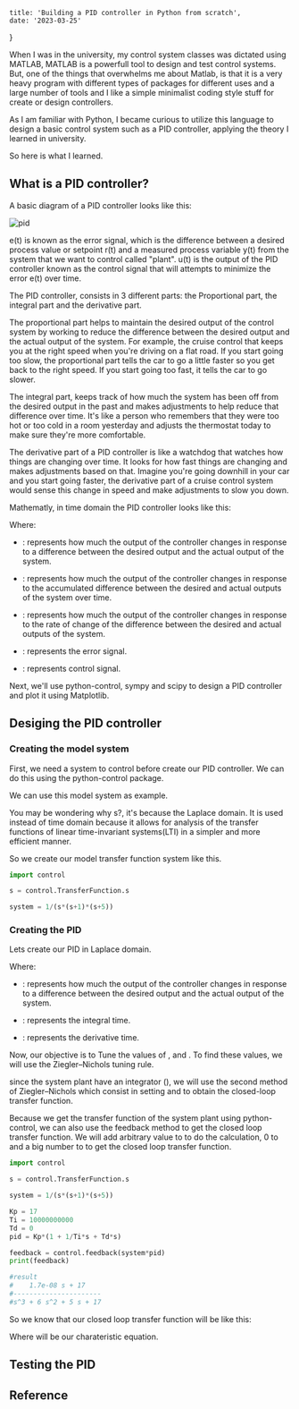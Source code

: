 
    title: 'Building a PID controller in Python from scratch',
    date: '2023-03-25'
}

When I was in the university, my control system classes was dictated using MATLAB,
MATLAB is a powerfull tool to design and test control systems. But, one of the
things that overwhelms me about Matlab, is that it is a very heavy program with 
different types of packages for different uses and a large number of tools and 
I like a simple minimalist coding style stuff for create or design controllers. 

As I am familiar with Python, I became curious to utilize this language to design 
a basic control system such as a PID controller, applying the theory I learned 
in university.

So here is what I learned.

## What is a PID controller?

A basic diagram of a PID controller looks like this:

![pid](/images/pid.drawio.svg)

e(t) is known as the error signal, which is the difference between a desired 
process value or setpoint r(t) and a measured process variable y(t) from the 
system that we want to control called "plant". u(t) is the output of the PID 
controller known as the control signal that will attempts to minimize the error 
e(t) over time. 

The PID controller, consists in 3 different parts: the Proportional part, 
the integral part and the derivative part.

The proportional part helps to maintain the desired output of the control 
system by working to reduce the difference between the desired output and the 
actual output of the system. For example, the cruise control that keeps you at 
the right speed when you're driving on a flat road. If you start going too slow, 
the proportional part tells the car to go a little faster so you get back to the 
right speed. If you start going too fast, it tells the car to go slower.

The integral part, keeps track of how much the system has been off from the 
desired output in the past and makes adjustments to help reduce that difference 
over time. It's like a person who remembers that they were too hot or too cold 
in a room yesterday and adjusts the thermostat today to make sure they're more 
comfortable.

The derivative part of a PID controller is like a watchdog that watches how 
things are changing over time. It looks for how fast things are changing and 
makes adjustments based on that. Imagine you're going downhill in your car and 
you start going faster, the derivative part of a cruise control system would 
sense this change in speed and make adjustments to slow you down.

Mathematly, in time domain the PID controller looks like this:

<div style={{ display: 'block', margin: 'auto', width: '60%' }}>
    <InlineMath math="u(t) = K_p e(t) + K_i \int_{0}^{t} e(\tau) d\tau + K_d \frac{d}{dt} e(t)"/>
</div>

Where:

* <InlineMath math="K_p"/>: represents how much the output of the controller 
changes in response to a difference between the desired output and the actual 
output of the system.

* <InlineMath math="k_i"/>: represents how much the output of the controller 
changes in response to the accumulated difference between the desired and actual
outputs of the system over time.

* <InlineMath math="k_d"/>: represents how much the output of the controller 
changes in response to the rate of change of the difference between the desired 
and actual outputs of the system.

* <InlineMath math="e(t)"/>: represents the error signal.

* <InlineMath math="u(t)"/>: represents control signal.

Next, we'll use python-control, sympy and scipy to design a PID controller and 
plot it using Matplotlib.

## Desiging the PID controller


### Creating the model system

First, we need a system to control before create our PID controller. We can do
this using the python-control package.

We can use this model system as example.

<div style={{display: 'block', margin: 'auto', width: '20%'}}>
    <InlineMath math="\frac{1}{s(s+1)(s+5)}"/>
</div>

You may be wondering why s?, it's because the Laplace domain. It is used instead
of time domain because it allows for analysis of the transfer functions of linear 
time-invariant systems(LTI) in a simpler and more efficient manner.

So we create our model transfer function system like this.

```python
import control

s = control.TransferFunction.s

system = 1/(s*(s+1)*(s+5))

```

### Creating the PID

Lets create our PID in Laplace domain.

<div style={{display: 'block', margin: 'auto', width: '40%'}}>
    <InlineMath math="G_{c}(s) = K_{p}(1 + \frac{1}{T_{i}s} + T_{d}s)"/>
</div>

Where:

* <InlineMath math="K_{p}"/>: represents how much the output of the controller 
changes in response to a difference between the desired output and the actual 
output of the system.

* <InlineMath math="T_{i}"/>: represents  the integral time.

* <InlineMath math="T_{d}"/>: represents the derivative time.

Now, our objective is to Tune the values of <InlineMath math="K_{p}"/>, 
<InlineMath math="T_{i}"/> and <InlineMath math="T_{d}"/>.
To find these values, we will use the Ziegler–Nichols tuning rule.

since the system plant have an integrator (<InlineMath manth="1/s"/>), we will
use the second method of Ziegler–Nichols which consist in setting <InlineMath math="T_{i}=\infty"/>
and <InlineMath math="T_{d}=0"/> to obtain the closed-loop transfer function.

Because we get the transfer function of the system plant using python-control, 
we can also use the feedback method to get the closed loop transfer function. 
We will add arbitrary value to <InlineMath math="K_{p}"/> to do the calculation,
0 to <InlineMath math="T_{d}"/> and a big number to <InlineMath math="T_{i}"/> 
to get the closed loop transfer function.

```python
import control

s = control.TransferFunction.s

system = 1/(s*(s+1)*(s+5))

Kp = 17
Ti = 10000000000
Td = 0
pid = Kp*(1 + 1/Ti*s + Td*s)

feedback = control.feedback(system*pid)
print(feedback)

#result
#    1.7e-08 s + 17
#----------------------
#s^3 + 6 s^2 + 5 s + 17
```

So we know that our closed loop transfer function will be like this:

<div style={{display: 'block', margin: 'auto', width: '40%'}}>
    <InlineMath math="\frac{G(s)}{R(s)} = \frac{K_{p}}{s^{3} + 6s^{2} + 5s + K_{p}}"/>
</div>

Where <InlineMath math="s^{3} + 6s^{2} + 5s + K_{p} = 0"/> will be our charateristic 
equation.





## Testing the PID


## Reference



